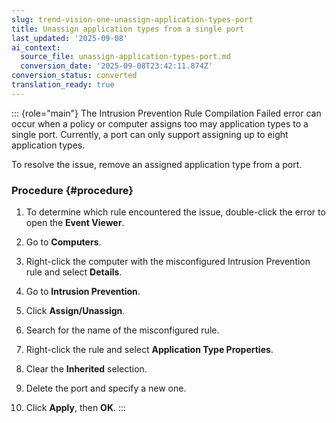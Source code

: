 ```yaml
---
slug: trend-vision-one-unassign-application-types-port
title: Unassign application types from a single port
last_updated: '2025-09-08'
ai_context:
  source_file: unassign-application-types-port.md
  conversion_date: '2025-09-08T23:42:11.874Z'
conversion_status: converted
translation_ready: true
---
```


::: {role="main"}
The Intrusion Prevention Rule Compilation Failed error can occur when a policy or computer assigns too may application types to a single port. Currently, a port can only support assigning up to eight application types.

To resolve the issue, remove an assigned application type from a port.

### Procedure {#procedure}

1.  To determine which rule encountered the issue, double-click the error to open the **Event Viewer**.

2.  Go to **Computers**.

3.  Right-click the computer with the misconfigured Intrusion Prevention rule and select **Details**.

4.  Go to **Intrusion Prevention**.

5.  Click **Assign/Unassign**.

6.  Search for the name of the misconfigured rule.

7.  Right-click the rule and select **Application Type Properties**.

8.  Clear the **Inherited** selection.

9.  Delete the port and specify a new one.

10. Click **Apply**, then **OK**.
:::
